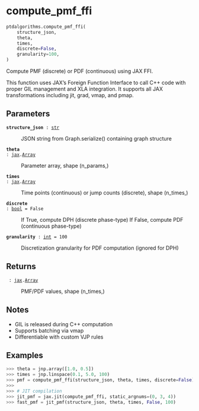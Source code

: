 # compute_pmf_ffi { #ptdalgorithms.compute_pmf_ffi }

```python
ptdalgorithms.compute_pmf_ffi(
    structure_json,
    theta,
    times,
    discrete=False,
    granularity=100,
)
```

Compute PMF (discrete) or PDF (continuous) using JAX FFI.

This function uses JAX's Foreign Function Interface to call C++ code
with proper GIL management and XLA integration. It supports all JAX
transformations including jit, grad, vmap, and pmap.

## Parameters {.doc-section .doc-section-parameters}

<code>[**structure_json**]{.parameter-name} [:]{.parameter-annotation-sep} [[str](`str`)]{.parameter-annotation}</code>

:   JSON string from Graph.serialize() containing graph structure

<code>[**theta**]{.parameter-name} [:]{.parameter-annotation-sep} [[jax](`jax`).[Array](`jax.Array`)]{.parameter-annotation}</code>

:   Parameter array, shape (n_params,)

<code>[**times**]{.parameter-name} [:]{.parameter-annotation-sep} [[jax](`jax`).[Array](`jax.Array`)]{.parameter-annotation}</code>

:   Time points (continuous) or jump counts (discrete), shape (n_times,)

<code>[**discrete**]{.parameter-name} [:]{.parameter-annotation-sep} [[bool](`bool`)]{.parameter-annotation} [ = ]{.parameter-default-sep} [False]{.parameter-default}</code>

:   If True, compute DPH (discrete phase-type) If False, compute PDF (continuous phase-type)

<code>[**granularity**]{.parameter-name} [:]{.parameter-annotation-sep} [[int](`int`)]{.parameter-annotation} [ = ]{.parameter-default-sep} [100]{.parameter-default}</code>

:   Discretization granularity for PDF computation (ignored for DPH)

## Returns {.doc-section .doc-section-returns}

<code>[]{.parameter-name} [:]{.parameter-annotation-sep} [[jax](`jax`).[Array](`jax.Array`)]{.parameter-annotation}</code>

:   PMF/PDF values, shape (n_times,)

## Notes {.doc-section .doc-section-notes}

- GIL is released during C++ computation
- Supports batching via vmap
- Differentiable with custom VJP rules

## Examples {.doc-section .doc-section-examples}

```python
>>> theta = jnp.array([1.0, 0.5])
>>> times = jnp.linspace(0.1, 5.0, 100)
>>> pmf = compute_pmf_ffi(structure_json, theta, times, discrete=False)
>>>
>>> # JIT compilation
>>> jit_pmf = jax.jit(compute_pmf_ffi, static_argnums=(0, 3, 4))
>>> fast_pmf = jit_pmf(structure_json, theta, times, False, 100)
```